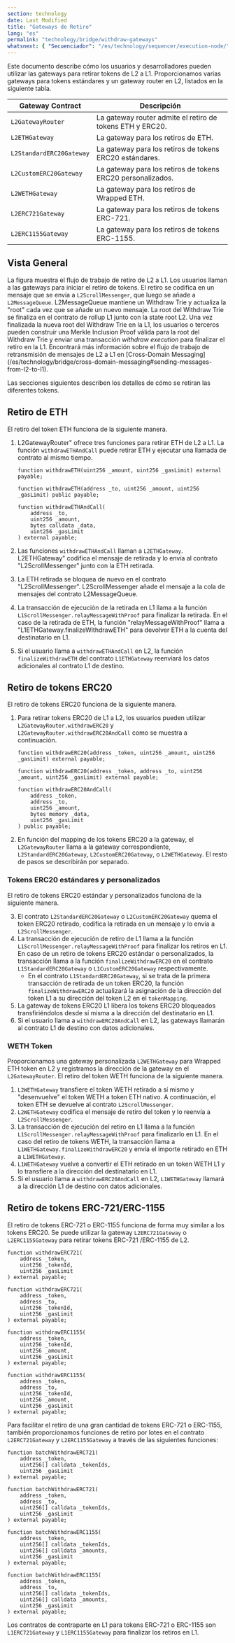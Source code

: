 ```yaml
---
section: technology
date: Last Modified
title: "Gateways de Retiro"
lang: "es"
permalink: "technology/bridge/withdraw-gateways"
whatsnext: { "Secuenciador": "/es/technology/sequencer/execution-node/" }
---
```



Este documento describe cómo los usuarios y desarrolladores pueden utilizar las gateways para retirar tokens de L2 a L1. Proporcionamos varias gateways para tokens estándares y un gateway router en L2, listados en la siguiente tabla.

| Gateway Contract         | Descripción                                                         |
| ------------------------ | ------------------------------------------------------------------- |
| `L2GatewayRouter`        | La gateway router admite el retiro de tokens ETH y ERC20. |
| `L2ETHGateway`           | La gateway para los retiros de ETH.                                    |
| `L2StandardERC20Gateway` | La gateway para los retiros de tokens ERC20 estándares.                   |
| `L2CustomERC20Gateway`   | La gateway para los retiros de tokens ERC20 personalizados.                     |
| `L2WETHGateway`          | La gateway para los retiros de Wrapped ETH.                            |
| `L2ERC721Gateway`        | La gateway para los retiros de tokens ERC-721.                          |
| `L2ERC1155Gateway`       | La gateway para los retiros de tokens ERC-1155.                         |

## Vista General

<ClickToZoom src={WithdrawWorkflow} alt="Withdraw Workflow" />

La figura muestra el flujo de trabajo de retiro de L2 a L1. Los usuarios llaman a las gateways para iniciar el retiro de tokens. El retiro se codifica en un mensaje que se envía a `L2ScrollMessenger`, que luego se añade a `L2MessageQueue`. L2MessageQueue mantiene un Withdraw Trie y actualiza la "root" cada vez que se añade un nuevo mensaje. La root del Withdraw Trie se finaliza en el contrato de rollup L1 junto con la state root L2. Una vez finalizada la nueva root del Withdraw Trie en la L1, los usuarios o terceros pueden construir una Merkle Inclusion Proof válida para la root del Withdraw Trie y enviar una transacción _withdraw execution_ para finalizar el retiro en la L1. Encontrará más información sobre el flujo de trabajo de retransmisión de mensajes de L2 a L1 en [Cross-Domain Messaging] (/es/technology/bridge/cross-domain-messaging#sending-messages-from-l2-to-l1).

Las secciones siguientes describen los detalles de cómo se retiran las diferentes tokens.

## Retiro de ETH

El retiro del token ETH funciona de la siguiente manera.

1. L2GatewayRouter" ofrece tres funciones para retirar ETH de L2 a L1. La función `withdrawETHAndCall` puede retirar ETH y ejecutar una llamada de contrato al mismo tiempo.

    ```solidity
    function withdrawETH(uint256 _amount, uint256 _gasLimit) external payable;

    function withdrawETH(address _to, uint256 _amount, uint256 _gasLimit) public payable;

    function withdrawETHAndCall(
        address _to,
        uint256 _amount,
        bytes calldata _data,
        uint256 _gasLimit
    ) external payable;
    ```

2. Las funciones `withdrawETHAndCall` llaman a `L2ETHGateway`. L2ETHGateway" codifica el mensaje de retirada y lo envía al contrato "L2ScrollMessenger" junto con la ETH retirada.
3. La ETH retirada se bloquea de nuevo en el contrato "L2ScrollMessenger". L2ScrollMessenger añade el mensaje a la cola de mensajes del contrato L2MessageQueue.
4. La transacción de ejecución de la retirada en L1 llama a la función `L1ScrollMessenger.relayMessageWithProof` para finalizar la retirada. En el caso de la retirada de ETH, la función "relayMessageWithProof" llama a "L1ETHGateway.finalizeWithdrawETH" para devolver ETH a la cuenta del destinatario en L1.
5. Si el usuario llama a `withdrawETHAndCall` en L2, la función `finalizeWithdrawETH` del contrato `L1ETHGateway` reenviará los datos adicionales al contrato L1 de destino.

## Retiro de tokens ERC20

El retiro de tokens ERC20 funciona de la siguiente manera.

1. Para retirar tokens ERC20 de L1 a L2, los usuarios pueden utilizar `L2GatewayRouter.withdrawERC20` y `L2GatewayRouter.withdrawERC20AndCall` como se muestra a continuación.

    ```solidity
    function withdrawERC20(address _token, uint256 _amount, uint256 _gasLimit) external payable;

    function withdrawERC20(address _token, address _to, uint256 _amount, uint256 _gasLimit) external payable;

    function withdrawERC20AndCall(
        address _token,
        address _to,
        uint256 _amount,
        bytes memory _data,
        uint256 _gasLimit
    ) public payable;
    ```

2. En función del mapping de los tokens ERC20 a la gateway, el `L2GatewayRouter` llama a la gateway correspondiente, `L2StandardERC20Gateway`, `L2CustomERC20Gateway`, o `L2WETHGateway`. El resto de pasos se describirán por separado.

### Tokens ERC20 estándares y personalizados

El retiro de tokens ERC20 estándar y personalizados funciona de la siguiente manera.

3. El contrato `L2StandardERC20Gateway` o `L2CustomERC20Gateway` quema el token ERC20 retirado, codifica la retirada en un mensaje y lo envía a `L2ScrollMessenger`.
4. La transacción de ejecución de retiro de L1 llama a la función `L1ScrollMessenger.relayMessageWithProof` para finalizar los retiros en L1. En caso de un retiro de tokens ERC20 estándar o personalizados, la transacción llama a la función `finalizeWithdrawERC20` en el contrato `L1StandardERC20Gateway` o `L1CustomERC20Gateway` respectivamente.
   - En el contrato `L1StandardERC20Gateway`, si se trata de la primera transacción de retirada de un token ERC20, la función `finalizeWithdrawERC20` actualizará la asignación de la dirección del token L1 a su dirección del token L2 en el `tokenMapping`.
5. La gateway de tokens ERC20 L1 libera los tokens ERC20 bloqueados transfiriéndolos desde sí misma a la dirección del destinatario en L1.
6. Si el usuario llama a `withdrawERC20AndCall` en L2, las gateways llamarán al contrato L1 de destino con datos adicionales.

### WETH Token

Proporcionamos una gateway personalizada `L2WETHGateway` para Wrapped ETH token en L2 y registramos la dirección de la gateway en el `L2GatewayRouter`. El retiro del token WETH funciona de la siguiente manera.

1. `L2WETHGateway` transfiere el token WETH retirado a sí mismo y "desenvuelve" el token WETH a token ETH nativo. A continuación, el token ETH se devuelve al contrato `L2ScrollMessenger`.
2. `L2WETHGateway` codifica el mensaje de retiro del token y lo reenvía a `L2ScrollMessenger`.
3. La transacción de ejecución del retiro en L1 llama a la función `L1ScrollMessenger.relayMessageWithProof` para finalizarlo en L1. En el caso del retiro de tokens WETH, la transacción llama a `L1WETHGateway.finalizeWithdrawERC20` y envía el importe retirado en ETH a `L1WETHGateway`.
4. `L1WETHGateway` vuelve a convertir el ETH retirado en un token WETH L1 y lo transfiere a la dirección del destinatario en L1.
5. Si el usuario llama a `withdrawERC20AndCall` en L2, `L1WETHGateway` llamará a la dirección L1 de destino con datos adicionales.

## Retiro de tokens ERC-721/ERC-1155

El retiro de tokens ERC-721 o ERC-1155 funciona de forma muy similar a los tokens ERC20. Se puede utilizar la gateway `L2ERC721Gateway` o `L2ERC1155Gateway` para retirar tokens ERC-721 /ERC-1155 de L2.

```solidity
function withdrawERC721(
    address _token,
    uint256 _tokenId,
    uint256 _gasLimit
) external payable;

function withdrawERC721(
    address _token,
    address _to,
    uint256 _tokenId,
    uint256 _gasLimit
) external payable;

function withdrawERC1155(
    address _token,
    uint256 _tokenId,
    uint256 _amount,
    uint256 _gasLimit
) external payable;

function withdrawERC1155(
    address _token,
    address _to,
    uint256 _tokenId,
    uint256 _amount,
    uint256 _gasLimit
) external payable;
```

Para facilitar el retiro de una gran cantidad de tokens ERC-721 o ERC-1155, también proporcionamos funciones de retiro por lotes en el contrato `L2ERC721Gateway` y `L2ERC1155Gateway` a través de las siguientes funciones:

```solidity
function batchWithdrawERC721(
    address _token,
    uint256[] calldata _tokenIds,
    uint256 _gasLimit
) external payable;

function batchWithdrawERC721(
    address _token,
    address _to,
    uint256[] calldata _tokenIds,
    uint256 _gasLimit
) external payable;

function batchWithdrawERC1155(
    address _token,
    uint256[] calldata _tokenIds,
    uint256[] calldata _amounts,
    uint256 _gasLimit
) external payable;

function batchWithdrawERC1155(
    address _token,
    address _to,
    uint256[] calldata _tokenIds,
    uint256[] calldata _amounts,
    uint256 _gasLimit
) external payable;
```

Los contratos de contraparte en L1 para tokens ERC-721 o ERC-1155 son `L1ERC721Gateway` y `L1ERC1155Gateway` para finalizar los retiros en L1.